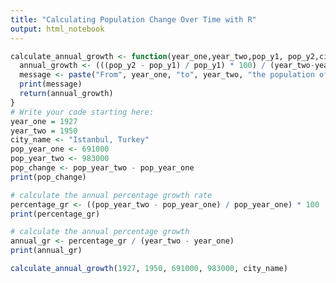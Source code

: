 ```yaml
---
title: "Calculating Population Change Over Time with R"
output: html_notebook
---
```

```r
calculate_annual_growth <- function(year_one,year_two,pop_y1, pop_y2,city) {
  annual_growth <- (((pop_y2 - pop_y1) / pop_y1) * 100) / (year_two-year_one)
  message <- paste("From", year_one, "to", year_two, "the population of", city, "grew by approximately", annual_growth, "% each year.")
  print(message)
  return(annual_growth)
}
# Write your code starting here:
year_one = 1927
year_two = 1950
city_name <- "Istanbul, Turkey"
pop_year_one <- 691000
pop_year_two <- 983000
pop_change <- pop_year_two - pop_year_one
print(pop_change)

# calculate the annual percentage growth rate
percentage_gr <- ((pop_year_two - pop_year_one) / pop_year_one) * 100
print(percentage_gr)

# calculate the annual percentage growth
annual_gr <- percentage_gr / (year_two - year_one)
print(annual_gr)

calculate_annual_growth(1927, 1950, 691000, 983000, city_name)
```